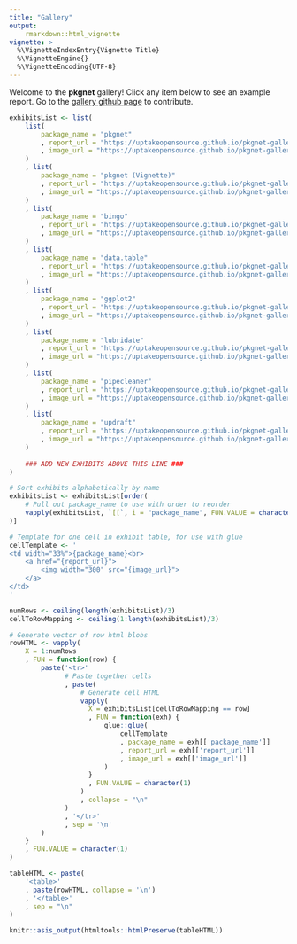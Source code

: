 ```yaml
---
title: "Gallery"
output: 
    rmarkdown::html_vignette
vignette: >
  %\VignetteIndexEntry{Vignette Title}
  %\VignetteEngine{}
  %\VignetteEncoding{UTF-8}
---
```


Welcome to the **pkgnet** gallery!   Click any item below to see an example report.  Go to the [gallery github page](https://github.com/UptakeOpenSource/pkgnet-gallery) to contribute. 

```r
exhibitsList <- list(
    list(
        package_name = "pkgnet"
        , report_url = "https://uptakeopensource.github.io/pkgnet-gallery/exhibits/pkgnet/pkgnet.html"
        , image_url = "https://uptakeopensource.github.io/pkgnet-gallery/exhibits/pkgnet/pkgnet.png"
    )
    , list(
        package_name = "pkgnet (Vignette)"
        , report_url = "https://uptakeopensource.github.io/pkgnet-gallery/exhibits/pkgnet-vignette/pkgnet-vignette.html"
        , image_url = "https://uptakeopensource.github.io/pkgnet-gallery/exhibits/pkgnet/pkgnet.png"
    )
    , list(
        package_name = "bingo"
        , report_url = "https://uptakeopensource.github.io/pkgnet-gallery/exhibits/bingo/bingo.html"
        , image_url = "https://uptakeopensource.github.io/pkgnet-gallery/exhibits/bingo/bingo.png"
    )
    , list(
        package_name = "data.table"
        , report_url = "https://uptakeopensource.github.io/pkgnet-gallery/exhibits/data_table/data_table.html"
        , image_url = "https://uptakeopensource.github.io/pkgnet-gallery/exhibits/data_table/data_table.png"
    )
    , list(
        package_name = "ggplot2"
        , report_url = "https://uptakeopensource.github.io/pkgnet-gallery/exhibits/ggplot2/ggplot2.html"
        , image_url = "https://uptakeopensource.github.io/pkgnet-gallery/exhibits/ggplot2/ggplot2.png"
    )
    , list(
        package_name = "lubridate"
        , report_url = "https://uptakeopensource.github.io/pkgnet-gallery/exhibits/lubridate/lubridate.html"
        , image_url = "https://uptakeopensource.github.io/pkgnet-gallery/exhibits/lubridate/lubridate.png"
    )
    , list(
        package_name = "pipecleaner"
        , report_url = "https://uptakeopensource.github.io/pkgnet-gallery/exhibits/pipecleaner/pipecleaner.html"
        , image_url = "https://uptakeopensource.github.io/pkgnet-gallery/exhibits/pipecleaner/pipecleaner.png"
    )
    , list(
        package_name = "updraft"
        , report_url = "https://uptakeopensource.github.io/pkgnet-gallery/exhibits/updraft/updraft.html"
        , image_url = "https://uptakeopensource.github.io/pkgnet-gallery/exhibits/updraft/updraft.png"
    )
    
    ### ADD NEW EXHIBITS ABOVE THIS LINE ###
)

# Sort exhibits alphabetically by name
exhibitsList <- exhibitsList[order(
    # Pull out package_name to use with order to reorder
    vapply(exhibitsList, `[[`, i = "package_name", FUN.VALUE = character(1))
)]
```

```r

# Template for one cell in exhibit table, for use with glue
cellTemplate <- '
<td width="33%">{package_name}<br>
    <a href="{report_url}">
        <img width="300" src="{image_url}">
    </a>
</td>
'

numRows <- ceiling(length(exhibitsList)/3)
cellToRowMapping <- ceiling(1:length(exhibitsList)/3)

# Generate vector of row html blobs
rowHTML <- vapply(
    X = 1:numRows
    , FUN = function(row) {
        paste('<tr>'
              # Paste together cells
              , paste(
                  # Generate cell HTML
                  vapply(
                    X = exhibitsList[cellToRowMapping == row]
                    , FUN = function(exh) {
                        glue::glue(
                            cellTemplate
                            , package_name = exh[['package_name']]
                            , report_url = exh[['report_url']]
                            , image_url = exh[['image_url']]
                        )
                    }
                    , FUN.VALUE = character(1)
                  )
                  , collapse = "\n"
              )
              , '</tr>'
              , sep = '\n'
        )
    }
    , FUN.VALUE = character(1)
)

tableHTML <- paste(
    '<table>'
    , paste(rowHTML, collapse = '\n')
    , '</table>'
    , sep = "\n"
)
```

```r
knitr::asis_output(htmltools::htmlPreserve(tableHTML))
```
